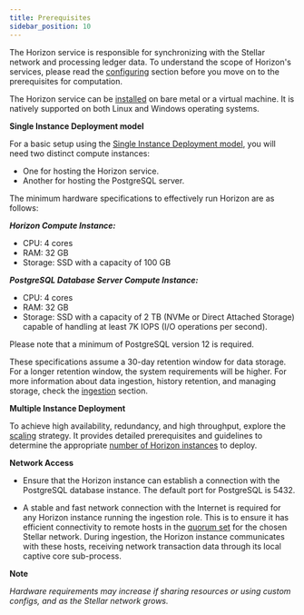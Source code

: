 ```yaml
---
title: Prerequisites
sidebar_position: 10
---
```


The Horizon service is responsible for synchronizing with the Stellar network and processing ledger data. To understand the scope of Horizon's services, please read the [configuring](./configuring.mdx) section before you move on to the prerequisites for computation.

The Horizon service can be [installed](./installing.mdx) on bare metal or a virtual machine. It is natively supported on both Linux and Windows operating systems.

**Single Instance Deployment model**

For a basic setup using the [Single Instance Deployment model](./configuring.mdx#single-instance-deployment), you will need two distinct compute instances:

- One for hosting the Horizon service.
- Another for hosting the PostgreSQL server.

The minimum hardware specifications to effectively run Horizon are as follows:

**_Horizon Compute Instance:_**

- CPU: 4 cores
- RAM: 32 GB
- Storage: SSD with a capacity of 100 GB

**_PostgreSQL Database Server Compute Instance:_**

- CPU: 4 cores
- RAM: 32 GB
- Storage: SSD with a capacity of 2 TB (NVMe or Direct Attached Storage) capable of handling at least 7K IOPS (I/O operations per second).

Please note that a minimum of PostgreSQL version 12 is required.

These specifications assume a 30-day retention window for data storage. For a longer retention window, the system requirements will be higher. For more information about data ingestion, history retention, and managing storage, check the [ingestion](./ingestion.mdx) section.

**Multiple Instance Deployment**

To achieve high availability, redundancy, and high throughput, explore the [scaling](./scaling.mdx) strategy. It provides detailed prerequisites and guidelines to determine the appropriate [number of Horizon instances](./configuring.mdx#multiple-instance-deployment) to deploy.

**Network Access**

- Ensure that the Horizon instance can establish a connection with the PostgreSQL database instance. The default port for PostgreSQL is 5432.

- A stable and fast network connection with the Internet is required for any Horizon instance running the ingestion role. This is to ensure it has efficient connectivity to remote hosts in the [quorum set](https://developers.stellar.org/docs/run-core-node/configuring#choosing-your-quorum-set) for the chosen Stellar network. During ingestion, the Horizon instance communicates with these hosts, receiving network transaction data through its local captive core sub-process.

**Note**

_Hardware requirements may increase if sharing resources or using custom configs, and as the Stellar network grows._
